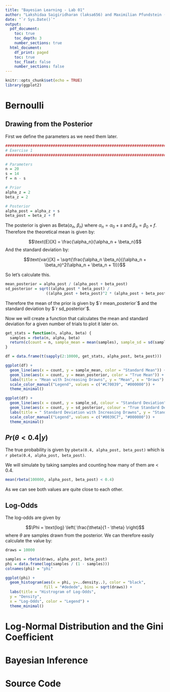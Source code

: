 ```yaml
---
title: "Bayesian Learning - Lab 01"
author: "Lakshidaa Saigiridharan (laksa656) and Maximilian Pfundstein (maxpf364)"
date: "`r Sys.Date()`"
output:
  pdf_document:
    toc: true
    toc_depth: 3
    number_sections: true
  html_document:
    df_print: paged
    toc: true
    toc_float: false
    number_sections: false
---
```


```r
knitr::opts_chunk$set(echo = TRUE)
library(ggplot2)
```

# Bernoulli

## Drawing from the Posterior

First we define the parameters as we need them later.

```r

################################################################################
# Exercise 1
################################################################################

# Parameters
n = 20
s = 14
f = n - s

# Prior
alpha_z = 2
beta_z = 2

# Posterior
alpha_post = alpha_z + s
beta_post = beta_z + f

```

The posterior is given as Beta($\alpha_n$, $\beta_n$) where $\alpha_n = \alpha_0 + s$ and $\beta_n = \beta_0 + f$. Therefore the theoretical mean is given by:

$$\text{E}[X] = \frac{\alpha_n}{\alpha_n + \beta_n}$$
And the standard deviation by:

$$\text{var}[X] = \sqrt{\frac{\alpha_n \beta_n}{(\alpha_n + \beta_n)^2(\alpha_n + \beta_n + 1)}}$$

So let's calculate this.

```r

mean_posterior = alpha_post / (alpha_post + beta_post)
sd_posterior = sqrt((alpha_post * beta_post) /
                  ((alpha_post + beta_post)^2 * (alpha_post + beta_post + 1))) 

```

Therefore the mean of the prior is given by $`r mean_posterior`$ and the standard deviation by $`r sd_posterior`$.

Now we will create a function that calculates the mean and standard deviation for a given number of trials to plot it later on.

```r

get_stats = function(n, alpha, beta) {
  samples = rbeta(n, alpha, beta)
  return(c(count = n, sample_mean = mean(samples), sample_sd = sd(samples)))
}

df = data.frame(t(sapply(2:10000, get_stats, alpha_post, beta_post)))

```

```r

ggplot(df) +
  geom_line(aes(x = count, y = sample_mean, color = "Standard Mean")) +
  geom_line(aes(x = count, y = mean_posterior, color = "True Mean")) +
  labs(title = "Mean with Increasing Drawns", y = "Mean", x = "Draws") +
  scale_color_manual("Legend", values = c("#C70039", "#000000")) +
  theme_minimal()

```

```r

ggplot(df) +
  geom_line(aes(x = count, y = sample_sd, colour = "Standard Deviation")) +
  geom_line(aes(x = count, y = sd_posterior, colour = "True Standard Deviation")) +
  labs(title = " Standard Deviation with Increasing Drawns", y = "Standard Deviation", x = "Draws") +
  scale_color_manual("Legend", values = c("#0039C7", "#000000")) +
  theme_minimal()

```

## $Pr(\theta < 0.4 | y)$

The true probability is given by `pbeta(0.4, alpha_post, beta_post)` which is `r pbeta(0.4, alpha_post, beta_post)`.

We will simulate by taking samples and counting how many of them are < $0.4$.

```r

mean(rbeta(100000, alpha_post, beta_post) < 0.4)

```

As we can see both values are quite close to each other.

## Log-Odds

The log-odds are given by

$$\Phi = \text{log} \left( \frac{\theta}{1 - \theta} \right)$$
where $\theta$ are samples drawn from the posterior. We can therefore easily calculate the value by:

```r

draws = 10000

samples = rbeta(draws, alpha_post, beta_post)
phi = data.frame(log(samples / (1 - samples)))
colnames(phi) = "phi"

```

```r

ggplot(phi) +
  geom_histogram(aes(x = phi, y=..density..), color = "black",
                 fill = "#dedede", bins = sqrt(draws)) +
  labs(title = "Histrogram of Log-Odds",
  y = "Density",
  x = "Log-Odds", color = "Legend") +
  theme_minimal()

```


# Log-Normal Distribution and the Gini Coefficient

# Bayesian Inference

# Source Code

```r

```